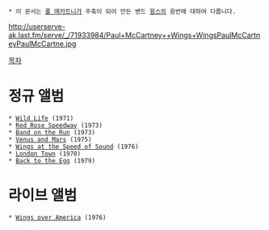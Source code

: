  * 이 문서는 [[폴 매카트니]]가 주축이 되어 만든 밴드 [[윙스]]의 음반에 대하여 다룹니다.

http://userserve-ak.last.fm/serve/_/71933984/Paul+McCartney++Wings+WingsPaulMcCartneyPaulMcCartne.jpg

[[목차]]

= 정규 앨범 =
 * [[Wild Life]] (1971)
 * [[Red Rose Speedway]] (1973)
 * [[Band on the Run]] (1973)
 * [[Venus and Mars]] (1975)
 * [[Wings at the Speed of Sound]] (1976)
 * [[London Town]] (1978)
 * [[Back to the Egg]] (1979)

= 라이브 앨범 =
 * [[Wings over America]] (1976)
